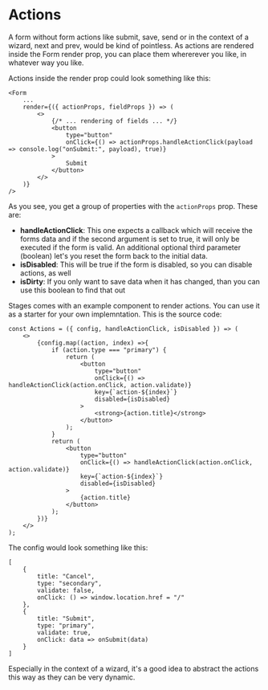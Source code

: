 # Actions

A form without form actions like submit, save, send or in the context of a wizard, next and prev, 
would be kind of pointless. As actions are rendered inside the Form render prop, you can place 
them whererever you like, in whatever way you like.

Actions inside the render prop could look something like this:

```
<Form
    ...
    render={({ actionProps, fieldProps }) => (
        <>
            {/* ... rendering of fields ... */}
            <button
                type="button"
                onClick={() => actionProps.handleActionClick(payload => console.log("onSubmit:", payload), true)}
            >
                Submit
            </button>
        </>
    )}
/>
```

As you see, you get a group of properties with the `actionProps` prop. These are:

- **handleActionClick**: This one expects a callback which will receive the forms data and if the second argument is set to true, it will only 
    be executed if the form is valid. An additional optional third parameter (boolean) let's you reset the form back to the initial data.
- **isDisabled**: This will be true if the form is disabled, so you can disable actions, as well
- **isDirty**: If you only want to save data when it has changed, than you can use this boolean to find that out

Stages comes with an example component to render actions. You can use it as a starter for your own implemntation. This is the source code:

```
const Actions = ({ config, handleActionClick, isDisabled }) => (
    <>
        {config.map((action, index) =>{
            if (action.type === "primary") {
                return (
                    <button
                        type="button"
                        onClick={() => handleActionClick(action.onClick, action.validate)}
                        key={`action-${index}`}
                        disabled={isDisabled}
                    >
                        <strong>{action.title}</strong>
                    </button>
                );
            }
            return (
                <button
                    type="button"
                    onClick={() => handleActionClick(action.onClick, action.validate)}
                    key={`action-${index}`}
                    disabled={isDisabled}
                >
                    {action.title}
                </button>
            );
        })}
    </>
);
```

The config would look something like this:

```
[
    {
        title: "Cancel",
        type: "secondary",
        validate: false,
        onClick: () => window.location.href = "/"
    },
    {
        title: "Submit",
        type: "primary",
        validate: true,
        onClick: data => onSubmit(data)
    }
]
```

Especially in the context of a wizard, it's a good idea to abstract the actions this way as they can be very dynamic.